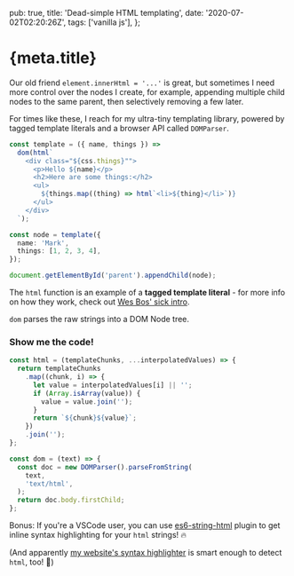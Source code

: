   pub: true,
  title: 'Dead-simple HTML templating',
  date: '2020-07-02T02:20:26Z',
  tags: ['vanilla js'],
};

<h1>{meta.title}</h1>

Our old friend `element.innerHtml = '...'` is great, but sometimes I need more control over the nodes I create, for example, appending multiple child nodes to the same parent, then selectively removing a few later.

For times like these, I reach for my ultra-tiny templating library, powered by tagged template literals and a browser API called `DOMParser`.

```typescript
const template = ({ name, things }) =>
  dom(html`
    <div class="${css.things}"">
      <p>Hello ${name}</p>
      <h2>Here are some things:</h2>
      <ul>
        ${things.map((thing) => html`<li>${thing}</li>`)}
      </ul>
    </div>
  `);

const node = template({
  name: 'Mark',
  things: [1, 2, 3, 4],
});

document.getElementById('parent').appendChild(node);
```

The `html` function is an example of a **tagged template literal** - for more info on how they work, check out [Wes Bos' sick intro][bos-ttls].

`dom` parses the raw strings into a DOM Node tree.

### Show me the code!

```typescript
const html = (templateChunks, ...interpolatedValues) => {
  return templateChunks
    .map((chunk, i) => {
      let value = interpolatedValues[i] || '';
      if (Array.isArray(value)) {
        value = value.join('');
      }
      return `${chunk}${value}`;
    })
    .join('');
};

const dom = (text) => {
  const doc = new DOMParser().parseFromString(
    text,
    'text/html',
  );
  return doc.body.firstChild;
};
```

Bonus: If you're a VSCode user, you can use [es6-string-html][vsc-hi] plugin to get inline syntax highlighting for your `html` strings! 🔥

(And apparently [my website's syntax highlighter][rehype-prism] is smart enough to detect `html`, too! 🤯)

[bos-ttls]: https://wesbos.com/tagged-template-literals
[rehype-prism]: https://github.com/mapbox/rehype-prism
[vsc-hi]: https://marketplace.visualstudio.com/items?itemName=Tobermory.es6-string-html

